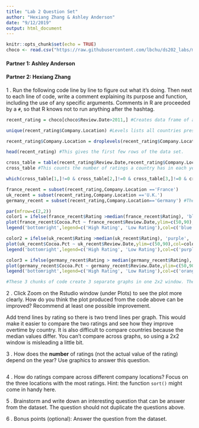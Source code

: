 ```yaml
---
title: "Lab 2 Question Set"
author: "Hexiang Zhang & Ashley Anderson"
date: "9/12/2019"
output: html_document
---
```


```r
knitr::opts_chunk$set(echo = TRUE)
choco <- read.csv("https://raw.githubusercontent.com/lbchu/ds202_labs/master/choco.csv")
```

#### Partner 1: Ashley Anderson
#### Partner 2: Hexiang Zhang

1 \. Run the following code line by line to figure out what it's doing. Then next to each line of code, write a comment explaining its purpose and function, including the use of any specific arguments. Comments in R are proceeded by a `#`, so that R knows not to run anything after the hashtag. 


```r
recent_rating = choco[choco$Review.Date>2011,] #Creates data frame of all ratings after 2011. 

unique(recent_rating$Company.Location) #Levels lists all countries present from the original data set, while unique lists all the unique country names in the recent_rating data set, deleteing duplicates. There are 61 levels, and 54 unqiue countries in recent_rating. 

recent_rating$Company.Location = droplevels(recent_rating$Company.Location) #This drops all levels that are not in the recent_rating data set but were in the choco data set. Now there are 54 levels. 

head(recent_rating) #This gives the first few rows of the data set. 

cross_table = table(recent_rating$Review.Date,recent_rating$Company.Location)
cross_table #This counts the number of ratings a country has in each year. 

which(cross_table[1,]!=0 & cross_table[2,]!=0 & cross_table[3,]!=0 & cross_table[4,]!=0 & cross_table[5,]!=0) #This gives all the country names and index locations that never have a count of 0 between 2012-1016. 

france_recent = subset(recent_rating,Company.Location =='France')
uk_recent = subset(recent_rating,Company.Location =='U.K.')
germany_recent = subset(recent_rating,Company.Location=='Germany') #These 3 lines of code filters the recent_rating data frame by the company location of France, UK, and Germany respectively.  

par(mfrow=c(2,2))
color1 = ifelse(france_recent$Rating >median(france_recent$Rating), 'blue', 'green')
plot(france_recent$Cocoa.Pct ~ france_recent$Review.Date,ylim=c(50,90),col=color1,pch=18,cex=1.5,xlab="Review Date", ylab= "Cocoa Percentage", main= "France") 
legend('bottomright',legend=c('High Rating', 'Low Rating'),col=c('blue','green'),pch=18)

color2 = ifelse(uk_recent$Rating >median(uk_recent$Rating), 'purple', 'red')
plot(uk_recent$Cocoa.Pct ~ uk_recent$Review.Date,ylim=c(50,90),col=color2,pch=18,cex=1.5, xlab="Review Date", ylab= "Cocoa Percentage", main= "UK")
legend('bottomright',legend=c('High Rating', 'Low Rating'),col=c('purple','red'),pch=18)

color3 = ifelse(germany_recent$Rating > median(germany_recent$Rating), 'orange', 'yellow')
plot(germany_recent$Cocoa.Pct ~ germany_recent$Review.Date,ylim=c(50,90),col=color3,pch=18,cex=1.5,xlab="Review Date", ylab= "Cocoa Percentage", main= "Germany") 
legend('bottomright',legend=c('High Rating', 'Low Rating'),col=c('orange','yellow'),pch=18)

#These 3 chunks of code create 3 separate graphs in one 2x2 window. These graphs show the review years by cocoa percentage. If the rating is above the median, it is labeled as high rating. Otherwise, it is labeled at low rating. Each graph also has unqiue colors to further identify. 
```

2 \. Click Zoom on the Rstudio window (under Plots) to see the plot more clearly. How do you think the plot produced from the code above can be improved? Recommend at least one possible improvement.   

Add trend lines by rating so there is two trend lines per graph. This would make it easier to compare the two ratings and see how they improve overtime by country. It is also difficult to compare countries because the median values differ. You can't compare across graphs, so using a 2x2 window is misleading a little bit. 


3 \. How does the **number** of ratings (not the actual value of the rating) depend on the year? Use graphics to answer this question.  

```r

```


4 \. How do ratings compare across different company locations? Focus on the three locations with the most ratings. Hint: the function `sort()` might come in handy here.

5 \. Brainstorm and write down an interesting question that can be answer from the dataset. The question should not duplicate the questions above.

6 \. Bonus points (optional): Answer the question from the dataset.